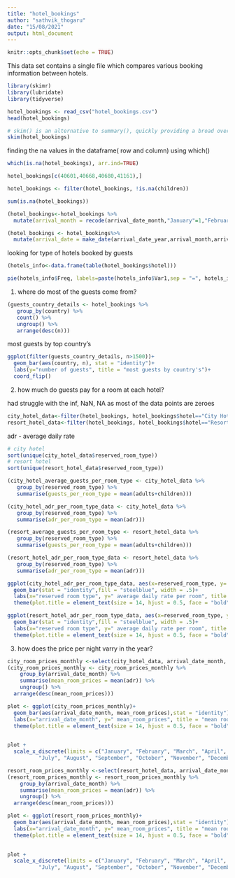 ```yaml
---
title: "hotel_bookings"
author: "sathvik_thogaru"
date: "15/08/2021"
output: html_document
---
```


```r
knitr::opts_chunk$set(echo = TRUE)
```

This data set contains a single file which compares various booking information between hotels.

```r
library(skimr)
library(lubridate)
library(tidyverse)
```
```r
hotel_bookings <- read_csv("hotel_bookings.csv")
head(hotel_bookings)
```




```r
# skim() is an alternative to summary(), quickly providing a broad overview of a data frame. It handles data of all types, dispatching a different set of summary functions based on the types of columns in the data frame.
skim(hotel_bookings)
```


finding the na values in the dataframe( row and column) using which() 
```r
which(is.na(hotel_bookings), arr.ind=TRUE)
```

```r
hotel_bookings[c(40601,40668,40680,41161),]
```

```r
hotel_bookings <- filter(hotel_bookings, !is.na(children)) 
```

```r
sum(is.na(hotel_bookings))
```


```r
(hotel_bookings<-hotel_bookings %>% 
  mutate(arrival_month = recode(arrival_date_month,"January"=1,"February"=2,"March"=3,"April"=4,"May"=5,"June"=6,"July"=7,"August"=8,"September"=9,"October"=10,"November"=11,"December"=12)))
```


```r
(hotel_bookings <- hotel_bookings%>%
  mutate(arrival_date = make_date(arrival_date_year,arrival_month,arrival_date_day_of_month)))
```

looking for type of hotels booked by guests

```r
(hotels_info<-data.frame(table(hotel_bookings$hotel)))
```

```r
pie(hotels_info$Freq, labels=paste(hotels_info$Var1,sep = "=", hotels_info$Freq), main = "type of hotels booked by guests")
```


1. where do most of the guests come from?

```r
(guests_country_details <- hotel_bookings %>% 
   group_by(country) %>% 
   count() %>% 
   ungroup() %>% 
   arrange(desc(n)))
```

most guests by top country's

```r
ggplot(filter(guests_country_details, n>1500))+
  geom_bar(aes(country, n), stat = "identity")+
  labs(y="number of guests", title = "most guests by country's")+
  coord_flip()
```

2. how much do guests pay for a room at each hotel?

had struggle with the inf, NaN, NA as most of the data points are zeroes
```r
city_hotel_data<-filter(hotel_bookings, hotel_bookings$hotel=="City Hotel")
resort_hotel_data<-filter(hotel_bookings, hotel_bookings$hotel=="Resort Hotel")
```

adr - average daily rate

```r
# city hotel
sort(unique(city_hotel_data$reserved_room_type))
# resort hotel
sort(unique(resort_hotel_data$reserved_room_type))
```


```r
(city_hotel_average_guests_per_room_type <- city_hotel_data %>% 
   group_by(reserved_room_type) %>% 
   summarise(guests_per_room_type = mean(adults+children)))

```



```r
(city_hotel_adr_per_room_type_data <- city_hotel_data %>% 
   group_by(reserved_room_type) %>% 
   summarise(adr_per_room_type = mean(adr)))
```


```r
(resort_average_guests_per_room_type <- resort_hotel_data %>% 
   group_by(reserved_room_type) %>% 
   summarise(guests_per_room_type = mean(adults+children)))

```



```r
(resort_hotel_adr_per_room_type_data <- resort_hotel_data %>% 
   group_by(reserved_room_type) %>% 
   summarise(adr_per_room_type = mean(adr)))
```


```r
ggplot(city_hotel_adr_per_room_type_data, aes(x=reserved_room_type, y= adr_per_room_type))+
  geom_bar(stat = "identity",fill = "steelblue", width = .5)+
  labs(x="reserved room type", y=" average daily rate per room", title = "Average daily rate of reserved room type at city hotel")+
  theme(plot.title = element_text(size = 14, hjust = 0.5, face = "bold"))
```

```r
ggplot(resort_hotel_adr_per_room_type_data, aes(x=reserved_room_type, y= adr_per_room_type))+
  geom_bar(stat = "identity",fill = "steelblue", width = .5)+
  labs(x="reserved room type", y=" average daily rate per room", title = "Average daily rate of reserved room type at resort hotel")+
  theme(plot.title = element_text(size = 14, hjust = 0.5, face = "bold"))
```

3. how does the price per night varry in the year?

```r
city_room_prices_monthly <-select(city_hotel_data, arrival_date_month, adr)
(city_room_prices_monthly <- city_room_prices_monthly %>%
    group_by(arrival_date_month) %>%
    summarise(mean_room_prices = mean(adr)) %>% 
    ungroup() %>% 
  arrange(desc(mean_room_prices)))
```

```r
plot <- ggplot(city_room_prices_monthly)+
  geom_bar(aes(arrival_date_month, mean_room_prices),stat = "identity")+
  labs(x="arrival_date_month", y=" mean_room_prices", title = "mean room prices over the year at city hotel")+
  theme(plot.title = element_text(size = 14, hjust = 0.5, face = "bold"))
  

plot +
  scale_x_discrete(limits = c("January", "February", "March", "April", "May", "June", 
          "July", "August", "September", "October", "November", "December"))
```

```r
resort_room_prices_monthly <-select(resort_hotel_data, arrival_date_month, adr)
(resort_room_prices_monthly <- resort_room_prices_monthly %>%
    group_by(arrival_date_month) %>%
    summarise(mean_room_prices = mean(adr)) %>% 
    ungroup() %>% 
  arrange(desc(mean_room_prices)))

```

```r
plot <- ggplot(resort_room_prices_monthly)+
  geom_bar(aes(arrival_date_month, mean_room_prices),stat = "identity")+
  labs(x="arrival_date_month", y=" mean_room_prices", title = "mean room prices over the year at resort hotel")+
  theme(plot.title = element_text(size = 14, hjust = 0.5, face = "bold"))
  

plot +
  scale_x_discrete(limits = c("January", "February", "March", "April", "May", "June", 
          "July", "August", "September", "October", "November", "December"))

```




















